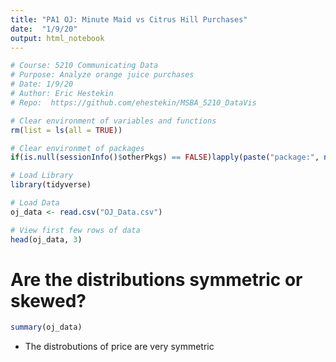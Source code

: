 ```yaml
---
title: "PA1 OJ: Minute Maid vs Citrus Hill Purchases"
date:  "1/9/20"
output: html_notebook
---
```


``` r
# Course: 5210 Communicating Data
# Purpose: Analyze orange juice purchases
# Date: 1/9/20
# Author: Eric Hestekin
# Repo:  https://github.com/ehestekin/MSBA_5210_DataVis
```

``` r
# Clear environment of variables and functions
rm(list = ls(all = TRUE)) 

# Clear environmet of packages
if(is.null(sessionInfo()$otherPkgs) == FALSE)lapply(paste("package:", names(sessionInfo()$otherPkgs), sep=""), detach, character.only = TRUE, unload = TRUE)


```

``` r
# Load Library
library(tidyverse)

```

``` r
# Load Data
oj_data <- read.csv("OJ_Data.csv")

# View first few rows of data
head(oj_data, 3)


```

Are the distributions symmetric or skewed?
==========================================

``` r

summary(oj_data)

```

+ The distrobutions of price are very symmetric